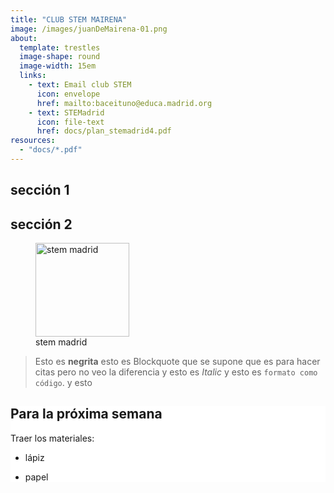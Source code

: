```yaml
---
title: "CLUB STEM MAIRENA"
image: /images/juanDeMairena-01.png
about: 
  template: trestles
  image-shape: round
  image-width: 15em
  links: 
    - text: Email club STEM
      icon: envelope
      href: mailto:baceituno@educa.madrid.org
    - text: STEMadrid
      icon: file-text
      href: docs/plan_stemadrid4.pdf
resources:
  - "docs/*.pdf"
---
```


## sección 1

## sección 2

![stem madrid](images/stem_madrid.png){fig-alt="stem madrid" width="150"}

> Esto es **negrita** esto es Blockquote que se supone que es para hacer citas pero no veo la diferencia y esto es *Italic* y esto es `formato como código`. y esto

::: {.callout-important style="background: white"}
## Para la próxima semana

Traer los materiales:

-   lápiz

-   papel
:::
